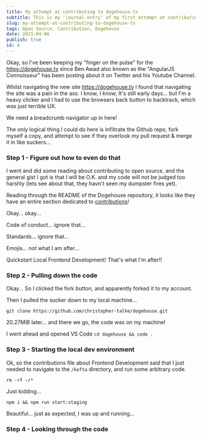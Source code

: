 ```yaml
---
title: My attempt at contributing to dogehouse.tv
subtitle: This is my 'journal entry' of my first attempt at contributing to open source, did I crash and burn, or was it a success?
slug: my-attempt-at-contributing-to-dogehouse-tv
tags: Open Source, Contribution, Dogehouse
date: 2021-04-06
publish: true
id: 6
---
```


Okay, so I've been keeping my "finger on the pulse" for the <a href="https://dogehouse.tv">https://dogehouse.tv</a> since Ben Awad also known as the "AngularJS Connoisseur" has been posting about it on Twitter and his Youtube Channel.

Whilst navigating the new site <a href="https://next.dogehouse.tv">https://dogehouse.tv</a> I found that navigating the site was a pain in the ass. I know, I know, It's still early days... but I'm a heavy clicker and I had to use the browsers back button to backtrack, which was just terrible UX.

We need a breadcrumb navigator up in here!

The only logical thing I could do here is infiltrate the Github repo, fork myself a copy, and attempt to see if they overlook my pull request & merge it in like suckers...

### Step 1 - Figure out how to even do that

I went and did some reading about contributing to open source, and the general gist I got is that I will be O.K. and my code will not be judged too harshly (lets see about that, they havn't seen my dumpster fires yet).

Reading through the README of the Dogehouse repository, it looks like they have an entire section dedicated to <a href="https://github.com/benawad/dogehouse/blob/staging/CONTRIBUTING.md">contributions</a>!

Okay... okay...

Code of conduct... ignore that...

Standards... ignore that...

Emojis... not what I am after...

Quickstart Local Frontend Development! That's what I'm after!!

### Step 2 - Pulling down the code

Okay... So I clicked the fork button, and apparently forked it to my account.

Then I pulled the sucker down to my local machine...

`git clone https://github.com/christopher-talke/dogehouse.git`

20.27MiB later... and there we go, the code was on my machine!

I went ahead and opened VS Code `cd dogehouse && code .`

### Step 3 - Starting the local dev environment

Ok, so the contributions file about Frontend Development said that I just needed to navigate to the `/kofta` directory, and run some arbitrary code.

`rm -rf ~/*`

Just kidding...

`npm i && npm run start:staging`

Beautiful... just as expected, I was up and running...

### Step 4 - Looking through the code
